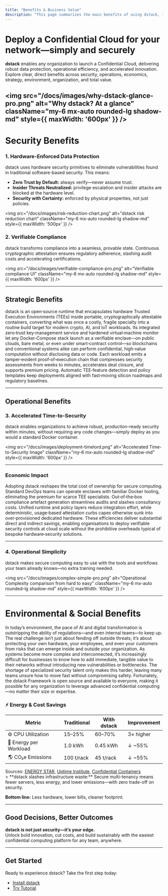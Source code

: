 ```yaml
---
title: "Benefits & Business Value"
description: "This page summarizes the main benefits of using dstack, including improved security, easier compliance, and new opportunities for innovation. It highlights how dstack helps both technical teams and business leaders by reducing risk, saving time, and enabling secure computing at scale."
---
```



# Deploy a Confidential Cloud for your network—simply and securely

**dstack** enables any organization to launch a Confidential Cloud, delivering robust data protection, operational efficiency, and accelerated innovation. Explore clear, direct benefits across security, operations, economics, strategy, environment, organization, and total value.

<img
  src="/docs/images/why-dstack-glance-pro.png"
  alt="Why dstack? At a glance"
  className="my-6 mx-auto rounded-lg shadow-md"
  style={{ maxWidth: '600px' }}
/>
---



# Security Benefits


### 1. Hardware-Enforced Data Protection

dstack uses hardware security primitives to eliminate vulnerabilities found in traditional software-based security. This means:

<ul className="my-6 space-y-3">
  <li>
    <strong>Zero Trust by Default:</strong> always verify—never assume trust.
  </li>
  <li>
    <strong>Insider Threats Neutralized:</strong> privilege escalation and insider attacks are blocked at the hardware level.
  </li>
  <li>
    <strong>Security with Certainty:</strong> enforced by physical properties, not just policies.
  </li>
</ul>



<img
  src="/docs/images/risk-reduction-chart.png"
  alt="dstack risk reduction chart"
  className="my-6 mx-auto rounded-lg shadow-md"
  style={{ maxWidth: '500px' }}
/>

### 2. Verifiable Compliance

dstack transforms compliance into a seamless, provable state. Continuous cryptographic attestation ensures regulatory adherence, slashing audit costs and accelerating certifications.

<img
  src="/docs/images/verifiable-compliance-pro.png"
  alt="Verifiable compliance UI"
  className="my-6 mx-auto rounded-lg shadow-md"
  style={{ maxWidth: '600px' }}
/>

---
## Strategic Benefits

dstack is an open‑source runtime that encapsulates hardware Trusted Execution Environments (TEEs) inside portable, cryptographically attestable containers, converting what was once a costly, fragile specialty into a routine build target for modern crypto, AI, and IoT workloads. Its integrated zero‑trust key‑management service and hardened virtual‑machine monitor let any Docker‑Compose stack launch as a verifiable enclave—on public clouds, bare metal, or even under smart‑contract control—so blockchains and conventional systems alike can perform confidential, high‑value computation without disclosing data or code. Each workload emits a tamper‑evident proof‑of‑execution chain that compresses security assessments from weeks to minutes, accelerates deal closure, and supports premium pricing. Automatic TEE‑feature detection and policy templates keep deployments aligned with fast‑moving silicon roadmaps and regulatory baselines.


---

## Operational Benefits

### 3. Accelerated Time-to-Security

dstack enables organizations to achieve robust, production-ready security within minutes, without requiring any code changes—simply deploy as you would a standard Docker container.

<img
  src="/docs/images/deployment-timelord.png"
  alt="Accelerated Time-to-Security Image"
  className="my-6 mx-auto rounded-lg shadow-md"
  style={{ maxWidth: '600px' }}
/>

---

### Economic Impact

Adopting dstack reshapes the total cost of ownership for secure computing. Standard DevOps teams can operate enclaves with familiar Docker tooling, eliminating the premium for scarce TEE specialists. Out‑of‑the‑box compliance artefact generation streamlines audits and slashes consultancy costs. Unified runtime and policy layers reduce integration effort, while deterministic, usage‑based attestation curbs capex otherwise sunk into over‑provisioned dedicated hardware. These efficiencies deliver substantial direct and indirect savings, enabling organisations to deploy verifiable security controls at cloud scale without the prohibitive overheads typical of bespoke hardware‑security solutions.

---

### 4. Operational Simplicity

dstack makes secure computing easy to use with the tools and workflows your team already knows—no extra training needed.

<img
  src="/docs/images/complex-simple-pro.png"
  alt="Operational Complexity comparison from hard to easy"
  className="my-6 mx-auto rounded-lg shadow-md"
  style={{ maxWidth: '600px' }}
/>

---

# Environmental & Social Benefits
In today’s environment, the pace of AI and digital transformation is outstripping the ability of regulations—and even internal teams—to keep up. The real challenge isn’t just about fending off outside threats; it’s about protecting your own hardware, your employees, and even your customers from risks that can emerge inside and outside your organization. As systems become more complex and interconnected, it’s increasingly difficult for businesses to know how to add immediate, tangible value to their networks without introducing new vulnerabilities or bottlenecks. The shortage of specialized security talent only makes this harder, leaving many teams unsure how to move fast without compromising safety. Fortunately, the dstack Framework is open source and available to everyone, making it possible for any organization to leverage advanced confidential computing—no matter their size or expertise.


### ⚡ Energy & Cost Savings


<div className="overflow-x-auto my-4">
  <table className="min-w-full border rounded-lg shadow text-sm">
    <thead>
      <tr className="bg-green-50">
        <th className="py-3 px-4 text-left font-semibold">Metric</th>
        <th className="py-3 px-4 text-left font-semibold">Traditional</th>
        <th className="py-3 px-4 text-left font-semibold">With dstack</th>
        <th className="py-3 px-4 text-left font-semibold">Improvement</th>
      </tr>
    </thead>
    <tbody>
      <tr className="border-b">
        <td className="py-2 px-4 flex items-center gap-2">
          <span className="text-lg">⚙️</span>
          <span>CPU Utilization</span>
        </td>
        <td className="py-2 px-4">15–25%</td>
        <td className="py-2 px-4 font-semibold text-green-700">60–70%</td>
        <td className="py-2 px-4 text-green-600 font-medium">3× higher</td>
      </tr>
      <tr className="bg-gray-50 border-b">
        <td className="py-2 px-4 flex items-center gap-2">
          <span className="text-lg">🔋</span>
          <span>Energy per Workload</span>
        </td>
        <td className="py-2 px-4">1.0 kWh</td>
        <td className="py-2 px-4 font-semibold text-green-700">0.45 kWh</td>
        <td className="py-2 px-4 text-green-600 font-medium">↓ ~55%</td>
      </tr>
      <tr>
        <td className="py-2 px-4 flex items-center gap-2">
          <span className="text-lg">🌎</span>
          <span>CO₂e Emissions</span>
        </td>
        <td className="py-2 px-4">100 t/rack</td>
        <td className="py-2 px-4 font-semibold text-green-700">45 t/rack</td>
        <td className="py-2 px-4 text-green-600 font-medium">↓ ~55%</td>
      </tr>
    </tbody>
  </table>
  <div className="text-xs text-gray-500 mt-2">
    Sources: 
    <a href="https://www.energystar.gov" className="underline ml-1" target="_blank" rel="noopener">ENERGY STAR</a>, 
    <a href="https://uptimeinstitute.com" className="underline ml-1" target="_blank" rel="noopener">Uptime Institute</a>, 
    <a href="https://confidentialcontainers.org" className="underline ml-1" target="_blank" rel="noopener">Confidential Containers</a>
  </div>
</div>
> **dstack slashes infrastructure waste:** Secure multi-tenancy means fewer servers, less energy, and lower emissions—with zero trade-off on security.

**Bottom line:** Less hardware, lower bills, cleaner footprint.

---

## Good Decisions, Better Outcomes

**dstack is not just security—it’s your edge.**  
Unlock bold innovation, cut costs, and build sustainably with the easiest confidential computing platform for any team, anywhere.

---

## Get Started

Ready to experience dstack? Take the first step today:

- [Install dstack](/docs/getting-started/installation)
- [Try Tutorial](/docs/tutorials/index)
